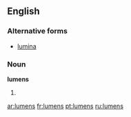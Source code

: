 ==English==

===Alternative forms===
*[[lumina]]

===Noun===
'''lumens'''

# {{plural of|lumen}}

[[ar:lumens]]
[[fr:lumens]]
[[pt:lumens]]
[[ru:lumens]]